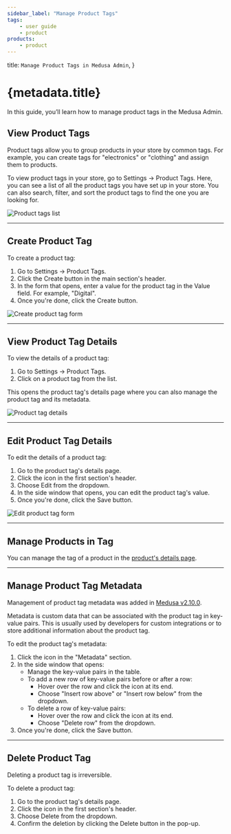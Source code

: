 ```yaml
---
sidebar_label: "Manage Product Tags"
tags:
    - user guide
    - product
products:
    - product
---
```



  title: `Manage Product Tags in Medusa Admin`,
}

# {metadata.title}

In this guide, you’ll learn how to manage product tags in the Medusa Admin.

## View Product Tags

Product tags allow you to group products in your store by common tags. For example, you can create tags for "electronics" or "clothing" and assign them to products.

To view product tags in your store, go to Settings → Product Tags. Here, you can see a list of all the product tags you have set up in your store. You can also search, filter, and sort the product tags to find the one you are looking for.

![Product tags list](https://res.cloudinary.com/dza7lstvk/image/upload/v1739979638/User%20Guide/Screenshot_2025-02-19_at_5.40.18_PM_ymwpfe.png)

---

## Create Product Tag

To create a product tag:

1. Go to Settings → Product Tags.
2. Click the Create button in the main section's header.
3. In the form that opens, enter a value for the product tag in the Value field. For example, "Digital".
4. Once you're done, click the Create button.

![Create product tag form](https://res.cloudinary.com/dza7lstvk/image/upload/v1739979718/User%20Guide/Screenshot_2025-02-19_at_5.41.39_PM_g3dabk.png)

---

## View Product Tag Details

To view the details of a product tag:

1. Go to Settings → Product Tags.
2. Click on a product tag from the list.

This opens the product tag's details page where you can also manage the product tag and its metadata.

![Product tag details](https://res.cloudinary.com/dza7lstvk/image/upload/v1756372959/User%20Guide/CleanShot_2025-08-28_at_12.21.57_2x_op9es5.png)

---

## Edit Product Tag Details

To edit the details of a product tag:

1. Go to the product tag's details page.
2. Click the <InlineIcon Icon={EllipsisHorizontal} alt="three-dots" /> icon in the first section's header.
3. Choose Edit from the dropdown.
4. In the side window that opens, you can edit the product tag's value.
5. Once you're done, click the Save button.

![Edit product tag form](https://res.cloudinary.com/dza7lstvk/image/upload/v1739979916/User%20Guide/Screenshot_2025-02-19_at_5.45.04_PM_cso1mj.png)

---

## Manage Products in Tag

You can manage the tag of a product in the [product's details page](../../products/edit/page.mdx#manage-product-organization).

---

## Manage Product Tag Metadata

<Note>

Management of product tag metadata was added in [Medusa v2.10.0](https://github.com/medusajs/medusa/releases/tag/v2.10.0).

</Note>

Metadata is custom data that can be associated with the product tag in key-value pairs. This is usually used by developers for custom integrations or to store additional information about the product tag.

To edit the product tag's metadata:

1. Click the <InlineIcon Icon={ArrowUpRightOnBox} alt="arrow" /> icon in the "Metadata" section.
2. In the side window that opens:
    - Manage the key-value pairs in the table.
    - To add a new row of key-value pairs before or after a row:
        - Hover over the row and click the <InlineIcon Icon={EllipsisVertical} alt="three-dots" /> icon at its end.
        - Choose "Insert row above" or "Insert row below" from the dropdown.
    - To delete a row of key-value pairs:
        - Hover over the row and click the <InlineIcon Icon={EllipsisVertical} alt="three-dots" /> icon at its end.
        - Choose "Delete row" from the dropdown.
3. Once you're done, click the Save button.

---

## Delete Product Tag

<Note type="warning">

Deleting a product tag is irreversible.

</Note>

To delete a product tag:

1. Go to the product tag's details page.
2. Click the <InlineIcon Icon={EllipsisHorizontal} alt="three-dots" /> icon in the first section's header.
3. Choose Delete from the dropdown.
4. Confirm the deletion by clicking the Delete button in the pop-up.
